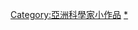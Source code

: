 {{asbox
| icon      = {{flagicon|ISR|size=30px}}[[Image:Science-symbol-2.svg|30px|alt=Stub icon]]
| image     =
| pix       = 
| subject   = 人物
| qualifier = 關於[[以色列]][[科學家]]
| category  = 以色列科學家小作品
| tempsort  = 
| name      = Template:Israel-scientist-stub
}}<noinclude>
[[Category:亞洲科學家小作品]]
[[Category:以色列科學家小作品|*]]
</noinclude>